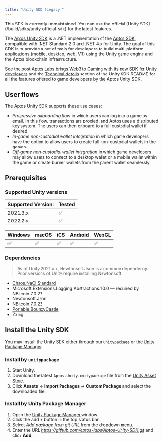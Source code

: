 ```yaml
---
title: "Unity SDK (Legacy)"
---
```



<Aside type="caution" emoji="❗">
  This SDK is currently unmaintained. You can use the official [Unity
  SDK](/build/sdks/unity-official-sdk) for the latest features.
</Aside>

The [Aptos Unity SDK](https://github.com/aptos-labs/Aptos-Unity-SDK) is a .NET implementation of the [Aptos SDK](/build/sdks), compatible with .NET Standard 2.0 and .NET 4.x for Unity. The goal of this SDK is to provide a set of tools for developers to build multi-platform applications (mobile, desktop, web, VR) using the Unity game engine and the Aptos blockchain infrastructure.

See the post [Aptos Labs brings Web3 to Gaming with its new SDK for Unity developers](https://medium.com/aptoslabs/aptos-labs-brings-web3-to-gaming-with-its-new-sdk-for-unity-developers-e6544bdf9ba9) and the [Technical details](https://github.com/aptos-labs/Aptos-Unity-SDK#technical-details) section of the Unity SDK README for all the features offered to game developers by the Aptos Unity SDK.

## User flows

The Aptos Unity SDK supports these use cases:

- _Progressive onboarding flow_ in which users can log into a game by email. In this flow, transactions are proxied, and Aptos uses a distributed key system. The users can then onboard to a full custodial wallet if desired.
- _In-game non-custodial wallet integration_ in which game developers have the option to allow users to create full non-custodial wallets in the games.
- _Off-game non-custodial wallet integration_ in which game developers may allow users to connect to a desktop wallet or a mobile wallet within the game or create burner wallets from the parent wallet seamlessly.

## Prerequisites

### Supported Unity versions

| Supported Version: | Tested |
| ------------------ | ------ |
| 2021.3.x           | ✅      |
| 2022.2.x           | ✅      |

| Windows | macOS | iOS | Android | WebGL |
| ------- | ----- | --- | ------- | ----- |
| ✅       | ✅     | ✅   | ✅       | ✅     |

### Dependencies

> As of Unity 2021.x.x, Newtonsoft Json is a common dependency. Prior versions of Unity require installing Newtonsoft.

- [Chaos.NaCl.Standard](https://www.nuget.org/packages/Chaos.NaCl.Standard/)
- Microsoft.Extensions.Logging.Abstractions.1.0.0 — required by NBitcoin.7.0.22
- Newtonsoft.Json
- NBitcoin.7.0.22
- [Portable.BouncyCastle](https://www.nuget.org/packages/Portable.BouncyCastle)
- Zxing

## Install the Unity SDK

You may install the Unity SDK either through our `unitypackage` or the [Unity Package Manager](https://docs.unity3d.com/Manual/Packages.html).

### Install by `unitypackage`

1. Start Unity.
2. Download the latest `Aptos.Unity.unitypackage` file from the [Unity Asset Store](https://assetstore.unity.com/packages/decentralization/aptos-sdk-244713).
3. Click **Assets** → **Import Packages** → **Custom Package** and select the downloaded file.

### Install by Unity Package Manager

1. Open the [Unity Package Manager](https://docs.unity3d.com/Manual/upm-ui.html) window.
2. Click the add **+** button in the top status bar.
3. Select _Add package from git URL_ from the dropdown menu.
4. Enter the URL _https://github.com/aptos-labs/Aptos-Unity-SDK.git_ and click **Add**.
